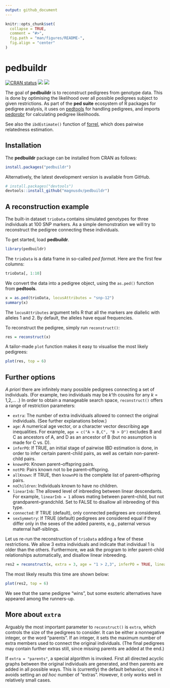 ```yaml
---
output: github_document
---
```


<!-- README.md is generated from README.Rmd. Please edit that file -->

```r
knitr::opts_chunk$set(
  collapse = TRUE,
  comment = "#>",
  fig.path = "man/figures/README-",
  fig.align = "center"
)
```
# pedbuildr

<!-- badges: start -->
[![CRAN status](https://www.r-pkg.org/badges/version/pedbuildr)](https://CRAN.R-project.org/package=pedbuildr)
[![](https://cranlogs.r-pkg.org/badges/grand-total/pedbuildr?color=yellow)](https://cran.r-project.org/package=pedbuildr)
[![](https://cranlogs.r-pkg.org/badges/last-month/pedbuildr?color=yellow)](https://cran.r-project.org/package=pedbuildr)
<!-- badges: end -->

The goal of **pedbuildr** is to reconstruct pedigrees from genotype data. This is done by optimising the likelihood over all possible pedigrees subject to given restrictions. As part of the **ped suite** ecosystem of R packages for pedigree analysis, it uses on [pedtools](https://CRAN.R-project.org/package=pedtools) for handling pedigrees, and imports [pedprobr](https://CRAN.R-project.org/package=pedprobr) for calculating pedigree likelihoods.

See also the `ibdEstimate()` function of [forrel](https://CRAN.R-project.org/package=forrel), which does pairwise relatedness estimation.

## Installation
The **pedbuildr** package can be installed from CRAN as follows:
```r
install.packages("pedbuildr")
```

Alternatively, the latest development version is available from GitHub.
```r
# install.packages("devtools")
devtools::install_github("magnusdv/pedbuildr")
```

## A reconstruction example
The built-in dataset `trioData` contains simulated genotypes for three individuals at 100 SNP markers. As a simple demonstration we will try to reconstruct the pedigree connecting these individuals. 

To get started, load **pedbuildr**.
```r
library(pedbuildr)
```

The `trioData` is a data frame in so-called *ped format*. Here are the first few columns:

```r
trioData[, 1:10]
```

We convert the data into a pedigree object, using the `as.ped()` function from **pedtools**.
```r
x = as.ped(trioData, locusAttributes = "snp-12")
summary(x)
```
The `locusAttributes` argument tells R that all the markers are diallelic with alleles 1 and 2. By default, the alleles have equal frequencies.

To reconstruct the pedigree, simply run `reconstruct()`:
```r
res = reconstruct(x)
```

A tailor-made `plot` function makes it easy to visualise the most likely pedigrees:
```r
plot(res, top = 6)
```

## Further options
*A priori* there are infinitely many possible pedigrees connecting a set of individuals. (For example, two individuals may be *k*'th cousins for any *k* = 1,2,... .) In order to obtain a manageable search space, `reconstruct()` offers a range of restriction parameters:

* `extra`: The number of extra individuals allowed to connect the original individuals. (See further explanations below.)
* `age`: A numerical age vector, or a character vector describing age inequalities. For example, `age = c("A > B,C", "B > D")` excludes B and C as ancestors of A, and D as an ancestor of B (but no assumption is made for C vs. D).
* `inferPO`: If TRUE, an initial stage of pairwise IBD estimation is done, in order to infer certain parent-child pairs, as well as certain non-parent-child pairs. 
* `knownPO`: Known parent–offspring pairs.
* `notPO`: Pairs known not to be parent–offspring.
* `allKnown`: If TRUE, then `knownPO` is the complete list of parent–offspring pairs.
* `noChildren`: Individuals known to have no children.
* `linearInb`: The allowed level of inbreeding between linear descendants. For example, `linearInb = 1` allows mating between
parent–child, but not grandparent–grandchild. Set to FALSE to disallow all inbreeding of this type.
* `connected`: If TRUE (default), only connected pedigrees are considered.
* `sexSymmetry`: If TRUE (default) pedigrees are considered equal if they differ only in the
sexes of the added parents, e.g., paternal versus maternal half-siblings.

Let us re-run the reconstruction of `trioData` adding a few of these restrictions. We allow 3 extra individuals and indicate that individual 1 is older than the others. Furthermore, we ask the program to infer parent-child relationships automatically, and disallow linear inbreeding.
```r
res2 = reconstruct(x, extra = 3, age = "1 > 2,3", inferPO = TRUE, linearInb = FALSE)
```
The most likely results this time are shown below:
```r
plot(res2, top = 6)
```

We see that the same pedigree "wins", but some esoteric alternatives have appeared among the runners-up.

## More about `extra`
Arguably the most important parameter to `reconstruct()` is `extra`, which controls the size of the pedigrees to consider. It can be either a nonnegative integer, or the word "parents". If an integer, it sets the maximum number of extra members used to connect the original individuals. (The final pedigrees may contain further extras still, since missing parents are added at the end.)

If `extra = "parents"`, a special algorithm is invoked. First all directed acyclic graphs between the original individuals are generated, and then parents are added in all possible ways. This is (currently) the default behaviour, since it avoids setting an *ad hoc* number of "extras". However, it only works well in relatively small cases.
